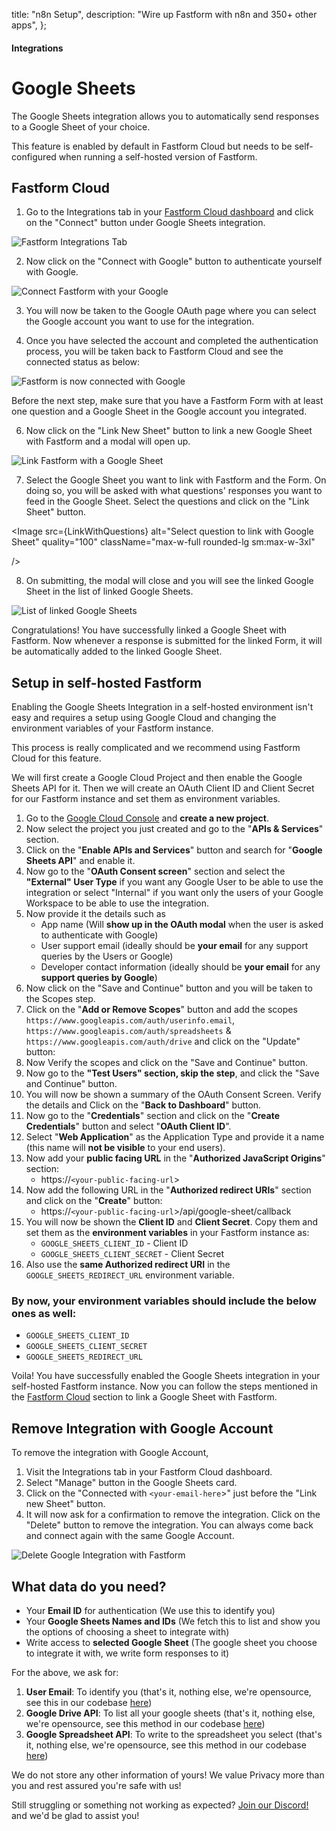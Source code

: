 
  title: "n8n Setup",
  description: "Wire up Fastform with n8n and 350+ other apps",
};

#### Integrations

# Google Sheets

The Google Sheets integration allows you to automatically send responses to a Google Sheet of your choice.

<Note>
  This feature is enabled by default in Fastform Cloud but needs to be self-configured when running a
  self-hosted version of Fastform.
</Note>

## Fastform Cloud

1. Go to the Integrations tab in your [Fastform Cloud dashboard](https://app.fastform.com/) and click on the "Connect" button under Google Sheets integration.

<Image
  src={IntegrationTab}
  alt="Fastform Integrations Tab"
  quality="100"
  className="max-w-full rounded-lg sm:max-w-3xl"
/>

2. Now click on the "Connect with Google" button to authenticate yourself with Google.

<Image
  src={ConnectWithGoogle}
  alt="Connect Fastform with your Google"
  quality="100"
  className="max-w-full rounded-lg sm:max-w-3xl"
/>

3. You will now be taken to the Google OAuth page where you can select the Google account you want to use for the integration.

4. Once you have selected the account and completed the authentication process, you will be taken back to Fastform Cloud and see the connected status as below:

<Image
  src={GoogleConnected}
  alt="Fastform is now connected with Google"
  quality="100"
  className="max-w-full rounded-lg sm:max-w-3xl"
/>

<Note>

Before the next step, make sure that you have a Fastform Form with at least one question and a Google Sheet in the Google account you integrated.

</Note>

6. Now click on the "Link New Sheet" button to link a new Google Sheet with Fastform and a modal will open up.

<Image
  src={LinkSurveyWithSheet}
  alt="Link Fastform with a Google Sheet"
  quality="100"
  className="max-w-full rounded-lg sm:max-w-3xl"
/>

7. Select the Google Sheet you want to link with Fastform and the Form. On doing so, you will be asked with what questions' responses you want to feed in the Google Sheet. Select the questions and click on the "Link Sheet" button.

<Image
  src={LinkWithQuestions}
  alt="Select question to link with Google Sheet"
  quality="100"
  className="max-w-full rounded-lg sm:max-w-3xl"

/>

8. On submitting, the modal will close and you will see the linked Google Sheet in the list of linked Google Sheets.

<Image
  src={ListLinkedSurveys}
  alt="List of linked Google Sheets"
  quality="100"
  className="max-w-full rounded-lg sm:max-w-3xl"
/>

Congratulations! You have successfully linked a Google Sheet with Fastform. Now whenever a response is submitted for the linked Form, it will be automatically added to the linked Google Sheet.

## Setup in self-hosted Fastform

Enabling the Google Sheets Integration in a self-hosted environment isn't easy and requires a setup using Google Cloud and changing the environment variables of your Fastform instance.

<Note>This process is really complicated and we recommend using Fastform Cloud for this feature.</Note>

We will first create a Google Cloud Project and then enable the Google Sheets API for it. Then we will create an OAuth Client ID and Client Secret for our Fastform instance and set them as environment variables.

1. Go to the [Google Cloud Console](https://console.cloud.google.com/) and **create a new project**.
2. Now select the project you just created and go to the "**APIs & Services**" section.
3. Click on the "**Enable APIs and Services**" button and search for "**Google Sheets API**" and enable it.
4. Now go to the "**OAuth Consent screen**" section and select the **"External" User Type** if you want any Google User to be able to use the integration or select "Internal" if you want only the users of your Google Workspace to be able to use the integration.
5. Now provide it the details such as
   - App name (Will **show up in the OAuth modal** when the user is asked to authenticate with Google)
   - User support email (ideally should be **your email** for any support queries by the Users or Google)
   - Developer contact information (ideally should be **your email** for any **support queries by Google**)
6. Now click on the "Save and Continue" button and you will be taken to the Scopes step.
7. Click on the "**Add or Remove Scopes**" button and add the scopes `https://www.googleapis.com/auth/userinfo.email`, `https://www.googleapis.com/auth/spreadsheets` & `https://www.googleapis.com/auth/drive` and click on the "Update" button:
8. Now Verify the scopes and click on the "Save and Continue" button.
9. Now go to the **"Test Users" section, skip the step**, and click the "Save and Continue" button.
10. You will now be shown a summary of the OAuth Consent Screen. Verify the details and Click on the "**Back to Dashboard**" button.
11. Now go to the "**Credentials**" section and click on the "**Create Credentials**" button and select "**OAuth Client ID**".
12. Select "**Web Application**" as the Application Type and provide it a name (this name will **not be visible** to your end users).
13. Now add your **public facing URL** in the "**Authorized JavaScript Origins**" section:
    - https://`<your-public-facing-url`>
14. Now add the following URL in the "**Authorized redirect URIs**" section and click on the "**Create**" button:
    - https://`<your-public-facing-url`>/api/google-sheet/callback
15. You will now be shown the **Client ID** and **Client Secret**. Copy them and set them as the **environment variables** in your Fastform instance as:
    - `GOOGLE_SHEETS_CLIENT_ID` - Client ID
    - `GOOGLE_SHEETS_CLIENT_SECRET` - Client Secret
16. Also use the **same Authorized redirect URI** in the `GOOGLE_SHEETS_REDIRECT_URL` environment variable.

### By now, your environment variables should include the below ones as well:

- `GOOGLE_SHEETS_CLIENT_ID`
- `GOOGLE_SHEETS_CLIENT_SECRET`
- `GOOGLE_SHEETS_REDIRECT_URL`

Voila! You have successfully enabled the Google Sheets integration in your self-hosted Fastform instance. Now you can follow the steps mentioned in the [Fastform Cloud](#fastform-cloud) section to link a Google Sheet with Fastform.

## Remove Integration with Google Account

To remove the integration with Google Account,

1. Visit the Integrations tab in your Fastform Cloud dashboard.
2. Select "Manage" button in the Google Sheets card.
3. Click on the "Connected with `<your-email-here`>" just before the "Link new Sheet" button.
4. It will now ask for a confirmation to remove the integration. Click on the "Delete" button to remove the integration. You can always come back and connect again with the same Google Account.

<Image
  src={DeleteConnection}
  alt="Delete Google Integration with Fastform"
  quality="100"
  className="max-w-full rounded-lg sm:max-w-3xl"
/>

## What data do you need?

- Your **Email ID** for authentication (We use this to identify you)
- Your **Google Sheets Names and IDs** (We fetch this to list and show you the options of choosing a sheet to integrate with)
- Write access to **selected Google Sheet** (The google sheet you choose to integrate it with, we write form responses to it)

For the above, we ask for:

1. **User Email**: To identify you (that's it, nothing else, we're opensource, see this in our codebase [here](https://github.com/fastform/fastform/blob/main/apps/web/app/api/google-sheet/callback/route.ts#L47C17-L47C25))
1. **Google Drive API**: To list all your google sheets (that's it, nothing else, we're opensource, see this method in our codebase [here](https://github.com/fastform/fastform/blob/main/packages/lib/googleSheet/service.ts#L13))
1. **Google Spreadsheet API**: To write to the spreadsheet you select (that's it, nothing else, we're opensource, see this method in our codebase [here](https://github.com/fastform/fastform/blob/main/packages/lib/googleSheet/service.ts#L70))

<Note>
  We do not store any other information of yours! We value Privacy more than you and rest assured you're safe
  with us!
</Note>

Still struggling or something not working as expected? [Join our Discord!](https://fastform.com/discord) and we'd be glad to assist you!
